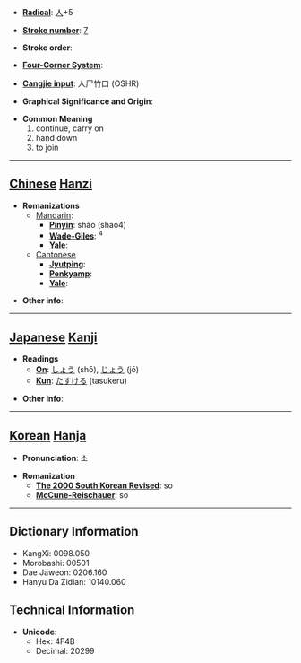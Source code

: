 * '''[[Wiktionary:Chinese radical index| Radical]]''': [[Wiktionary:Chinese radical index 人|人]]+5

* '''[[Wiktionary:Chinese total strokes index|Stroke number]]''': [[Wiktionary:Chinese total strokes index 7|7]]

* '''Stroke order''': 

* '''[[Wiktionary:Chinese four corner index|Four-Corner System]]''': 

* '''[[Wiktionary:Chinese Cangjie index|Cangjie input]]''': 人尸竹口 (OSHR)

* '''Graphical Significance and Origin''': 

* '''Common Meaning'''
*#continue, carry on
*# hand down
*# to join


----

== [[Chinese]] [[Hanzi]] ==

* '''Romanizations'''
** [[Mandarin]]:
*** '''[[Pinyin]]''': shào (shao4)
*** '''[[Wade-Giles]]''': <sup>4</sup>
*** '''[[Yale]]''': 
**[[Cantonese]]
***'''[[Jyutping]]''':
***'''[[Penkyamp]]''': 
***'''[[Yale]]''': 

* '''Other info''': 

----

== [[Japanese]] [[Kanji]] ==

* '''Readings'''
** '''[[On]]''': [[しょう]] (shō), [[じょう]] (jō)
** '''[[Kun]]''': [[たすける]] (tasukeru)

* '''Other info''':  

----

== [[Korean]] [[Hanja]] ==

* '''Pronunciation''': 소

* '''Romanization'''
** '''[[The 2000 South Korean Revised Romanization|The 2000 South Korean Revised]]''': so
** '''[[McCune-Reischauer]]''': so

----

== Dictionary Information ==

* KangXi: 0098.050
* Morobashi: 00501
* Dae Jaweon: 0206.160
* Hanyu Da Zidian: 10140.060

== Technical Information ==

* '''Unicode''':
** Hex: 4F4B
** Decimal: 20299